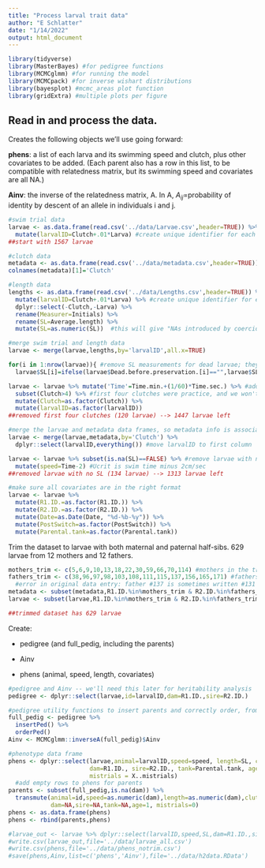 ```yaml
---
title: "Process larval trait data"
author: "E Schlatter"
date: "1/14/2022"
output: html_document
---
```


```r
library(tidyverse)
library(MasterBayes) #for pedigree functions
library(MCMCglmm) #for running the model
library(MCMCpack) #for inverse wishart distributions
library(bayesplot) #mcmc_areas plot function
library(gridExtra) #multiple plots per figure
```

## Read in and process the data.

Creates the following objects we'll use going forward:

$\textbf{phens}$: a list of each larva and its swimming speed and clutch, plus other covariates to be added. (Each parent also has a row in this list, to be compatible with relatedness matrix, but its swimming speed and covariates are all NA.)

$\textbf{Ainv}$: the inverse of the relatedness matrix, A. In A, $A_{ij}=$probability of identity by descent of an allele in individuals i and j.
```r
#swim trial data
larvae <- as.data.frame(read.csv('../data/Larvae.csv',header=TRUE)) %>%
  mutate(larvalID=Clutch+.01*Larva) #create unique identifier for each larva
##start with 1567 larvae

#clutch data
metadata <- as.data.frame(read.csv('../data/metadata.csv',header=TRUE))
colnames(metadata)[1]='Clutch'

#length data
lengths <- as.data.frame(read.csv('../data/Lengths.csv',header=TRUE)) %>%
  mutate(larvalID=Clutch+.01*Larva) %>% #create unique identifier for each larva
  dplyr::select(-Clutch,-Larva) %>%
  rename(Measurer=Initials) %>%
  rename(SL=Average.length) %>%
  mutate(SL=as.numeric(SL))  #this will give "NAs introduced by coercion" -- that's fine

#merge swim trial and length data
larvae <- merge(larvae,lengths,by='larvalID',all.x=TRUE)

for(i in 1:nrow(larvae)){ #remove SL measurements for dead larvae; they're not accurate
  larvae$SL[i]=ifelse(larvae$Dead.before.preservation.[i]=="",larvae$SL[i],NA)}

larvae <- larvae %>% mutate('Time'=Time.min.+(1/60)*Time.sec.) %>% #add a Time column
  subset(Clutch>4) %>% #first four clutches were practice, and we won't use them in the dataset
  mutate(Clutch=as.factor(Clutch)) %>%
  mutate(larvalID=as.factor(larvalID))
##removed first four clutches (120 larvae) --> 1447 larvae left

#merge the larvae and metadata data frames, so metadata info is associated with each larva
larvae <- merge(larvae,metadata,by='Clutch') %>%
  dplyr::select(larvalID,everything()) #move larvalID to first column

larvae <- larvae %>% subset(is.na(SL)==FALSE) %>% #remove larvae with no SL measurement
  mutate(speed=Time-2) #Ucrit is swim time minus 2cm/sec
##removed larvae with no SL (134 larvae) --> 1313 larvae left

#make sure all covariates are in the right format
larvae <- larvae %>%
  mutate(R1.ID.=as.factor(R1.ID.)) %>%
  mutate(R2.ID.=as.factor(R2.ID.)) %>%
  mutate(Date=as.Date(Date, "%d-%b-%y")) %>%
  mutate(PostSwitch=as.factor(PostSwitch)) %>%
  mutate(Parental.tank=as.factor(Parental.tank))
```
Trim the dataset to larvae with both maternal and paternal half-sibs. 629 larvae from 12 mothers and 12 fathers.
```r
mothers_trim <- c(5,6,9,10,13,18,22,30,59,66,70,114) #mothers in the trimmed dataset
fathers_trim <- c(38,96,97,98,103,108,111,115,137,156,165,171) #fathers in the trimmed dataset
  #error in original data entry: father #137 is sometimes written #131
metadata <- subset(metadata,R1.ID.%in%mothers_trim & R2.ID.%in%fathers_trim)
larvae <- subset(larvae,R1.ID.%in%mothers_trim & R2.ID.%in%fathers_trim)

##trimmed dataset has 629 larvae
```

Create:

  - pedigree (and full_pedig, including the parents)

  - Ainv

  - phens (animal, speed, length, covariates)

```r
#pedigree and Ainv -- we'll need this later for heritability analysis
pedigree <- dplyr::select(larvae,id=larvalID,dam=R1.ID.,sire=R2.ID.)

#pedigree utility functions to insert parents and correctly order, from MasterBayes.
full_pedig <- pedigree %>%
  insertPed() %>%
  orderPed()
Ainv <- MCMCglmm::inverseA(full_pedig)$Ainv

#phenotype data frame
phens <- dplyr::select(larvae,animal=larvalID,speed=speed, length=SL, clutch=Clutch, 
                       dam=R1.ID., sire=R2.ID., tank=Parental.tank, age=Age.at.hatch,
                       mistrials = X..mistrials)
  #add empty rows to phens for parents
parents <- subset(full_pedig,is.na(dam)) %>%
  transmute(animal=id,speed=as.numeric(dam),length=as.numeric(dam),clutch=NA,
            dam=NA,sire=NA,tank=NA,age=1, mistrials=0)
phens <- as.data.frame(phens)
phens <- rbind(parents,phens)

#larvae_out <- larvae %>% dplyr::select(larvalID,speed,SL,dam=R1.ID.,sire=R2.ID.,tank=Parental.tank,PostSwitch,age=Age.at.hatch)
#write.csv(larvae_out,file='../data/larvae_all.csv')
#write.csv(phens,file='../data/phens_notrim.csv')
#save(phens,Ainv,list=c('phens','Ainv'),file='../data/h2data.RData')
```
